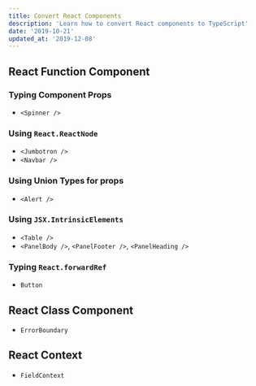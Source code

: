 ```yaml
---
title: Convert React Components
description: 'Learn how to convert React components to TypeScript'
date: '2019-10-21'
updated_at: '2019-12-08'
---
```


## React Function Component

### Typing Component Props

- `<Spinner />`

### Using `React.ReactNode`

- `<Jumbotron />`
- `<Navbar />`

### Using Union Types for props

- `<Alert />`

### Using `JSX.IntrinsicElements`

- `<Table />`
- `<PanelBody />`, `<PanelFooter />`, `<PanelHeading />`

### Typing `React.forwardRef`

- `Button`

## React Class Component

- `ErrorBoundary`

## React Context

- `FieldContext`
